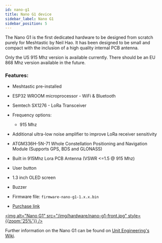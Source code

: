 ```yaml
---
id: nano-g1
title: Nano G1 device
sidebar_label: Nano G1
sidebar_position: 5
---
```


The Nano G1 is the first dedicated hardware to be designed from scratch purely for Meshtastic by Neil Hao. It has been designed to be small and compact with the inclusion of a high quality internal PCB antenna.

Only the US 915 Mhz version is available currently. There should be an EU 868 Mhz version available in the future.

### Features:

- Meshtastic pre-installed
- ESP32 WROOM microprocessor - WiFi & Bluetooth
- Semtech SX1276 - LoRa Transceiver
- Frequency options:
  - 915 Mhz
- Additional ultra-low noise amplifier to improve LoRa receiver sensitivity
- ATGM336H-5N-71 Whole Constellation Positioning and Navigation Module (Supports GPS, BDS and GLONASS)
- Built in 915Mhz Lora PCB Antenna (VSWR <=1.5 @ 915 Mhz)
- User button
- 1.3 inch OLED screen
- Buzzer

- Firmware file: `firmware-nano-g1-1.x.x.bin`
- [Purchase link](https://www.tindie.com/products/neilhao/meshtastic-mesh-device-nano-edition/)

[<img alt="Nano G1" src="/img/hardware/nano-g1-front.jpg" style={{zoom:'25%'}} />](/img/hardware/nano-g1-front.jpg)

Further information on the Nano G1 can be found on [Unit Engineering's Wiki](https://uniteng.com/wiki/doku.php?id=meshtastic:nano).
